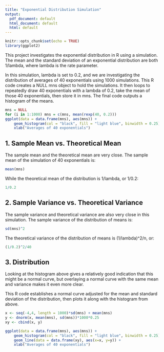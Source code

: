 ```yaml
---
title: "Exponential Distribution Simulation"
output:
  pdf_document: default
  html_document: default
  html: default
---
```


```r
knitr::opts_chunk$set(echo = TRUE)
library(ggplot2)
```

This project investigates the exponential distribution in R using a simulation. The mean and the standard deviation of an exponential distribution are both 1/lambda, where lambda is the rate parameter.

In this simulation, lambda is set to 0.2, and we are investigating the distribution of averages of 40 exponentials using 1000 simulations. This R code creates a NULL mns object to hold the simulations. It then loops to repeatedly draw 40 exponentials with a lambda of 0.2, take the mean of those 40 exponentials, then store it in mns. The final code outputs a histogram of the means.

```r
mns = NULL
for (i in 1:1000) mns = c(mns, mean(rexp(40, 0.2)))
ggplot(data = data.frame(mns), aes(mns)) + 
    geom_histogram(col = "black", fill = "light blue", binwidth = 0.25) +
    xlab("Averages of 40 exponentials")
```

## 1. Sample Mean vs. Theoretical Mean

The sample mean and the theoretical mean are very close. The sample mean of the simulation of 40 exponentials is:

```r
mean(mns)
```

While the theoretical mean of the distribution is 1/lambda, or 1/0.2:
```r
1/0.2
```

## 2. Sample Variance vs. Theoretical Variance

The sample variance and theoretical variance are also very close in this simulation. The sample variance of the distribution of means is:
```r
sd(mns)^2
```

The theoretical variance of the distribution of means is (1/lambda)^2/n, or:
```r
(1/0.2)^2/40
```

## 3. Distribution

Looking at the histogram above gives a relatively good indication that this might be a normal curve, but overlaying a normal curve with the same mean and variance makes it even more clear.

This R code establishes a normal curve adjusted for the mean and standard deviation of the distribution, then plots it along with the histogram from above.

```r
x <- seq(-4,4, length = 1000)*sd(mns) + mean(mns)
y <- dnorm(x, mean(mns), sd(mns))*1000*0.25
xy <- cbind(x, y)

ggplot(data = data.frame(mns), aes(mns)) + 
    geom_histogram(col = "black", fill = "light blue", binwidth = 0.25) + 
    geom_line(data = data.frame(xy), aes(x=x, y=y)) +
    xlab("Averages of 40 exponentials")
```